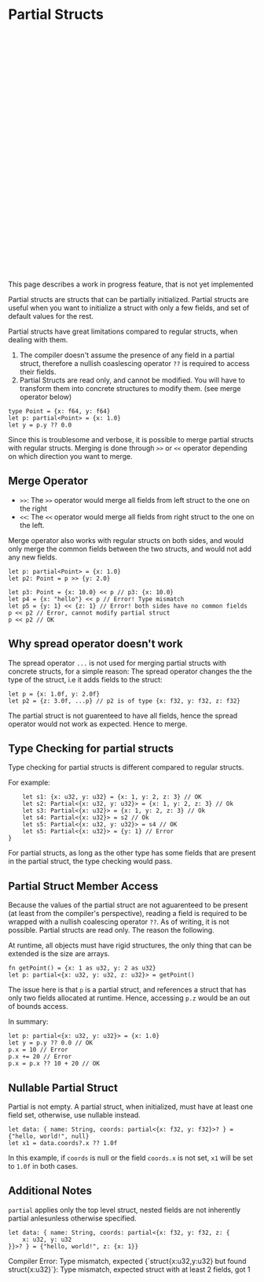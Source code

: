 Partial Structs
===

<div role="alert" className="alert striped1">
    <svg xmlns="http://www.w3.org/2000/svg" fill="none" viewBox="0 0 24 24" className="stroke-info shrink-0 w-6 h-6"><path strokeLinecap="round" strokeLinejoin="round" strokeWidth="2" d="M13 16h-1v-4h-1m1-4h.01M21 12a9 9 0 11-18 0 9 9 0 0118 0z"></path></svg>
    <span>This page describes a work in progress feature, that is not yet implemented</span>
</div>


Partial structs are structs that can be partially initialized. Partial structs are useful when you want to initialize
a struct with only a few fields, and set of default values for the rest.

Partial structs have great limitations compared to regular structs, when dealing with them.
1. The compiler doesn't assume the presence of any field in a partial struct, therefore a nullish coaslescing operator `??`
is required to access their fields.
2. Partial Structs are read only, and cannot be modified. You will have to transform them into concrete structures to modify them. (see merge operator below)

```tc
type Point = {x: f64, y: f64}
let p: partial<Point> = {x: 1.0}
let y = p.y ?? 0.0
```

Since this is troublesome and verbose, it is possible to merge partial structs with regular structs.
Merging is done through `>>` or `<<` operator depending on which direction you want to merge.

## Merge Operator
- `>>`: The `>>` operator would merge all fields from left struct to the one on the right
- `<<`: The `<<` operator would merge all fields from right struct to the one on the left.

Merge operator also works with regular structs on both sides, and would only merge the common fields
between the two structs, and would not add any new fields.

```tc
let p: partial<Point> = {x: 1.0}
let p2: Point = p >> {y: 2.0}

let p3: Point = {x: 10.0} << p // p3: {x: 10.0}
let p4 = {x: "hello"} << p // Error! Type mismatch
let p5 = {y: 1} << {z: 1} // Error! both sides have no common fields
p << p2 // Error, cannot modify partial struct
p << p2 // OK
```

## Why spread operator doesn't work
The spread operator `...` is not used for merging partial structs with concrete structs, for a simple reason:
The spread operator changes the the type of the struct, i.e it adds fields to the struct:
```tc
let p = {x: 1.0f, y: 2.0f}
let p2 = {z: 3.0f, ...p} // p2 is of type {x: f32, y: f32, z: f32}
```

The partial struct is not guarenteed to have all fields, hence the spread operator would not work as expected.
Hence to merge.

## Type Checking for partial structs
Type checking for partial structs is different compared to regular structs.

For example:

```tc
    let s1: {x: u32, y: u32} = {x: 1, y: 2, z: 3} // OK
    let s2: Partial<{x: u32, y: u32}> = {x: 1, y: 2, z: 3} // Ok
    let s3: Partial<{x: u32}> = {x: 1, y: 2, z: 3} // Ok
    let s4: Partial<{x: u32}> = s2 // Ok
    let s5: Partial<{x: u32, y: u32}> = s4 // OK
    let s5: Partial<{x: u32}> = {y: 1} // Error
}
```

For partial structs, as long as the other type has some fields that are present in the partial struct, the type checking would pass.

## Partial Struct Member Access
Because the values of the partial struct are not aguarenteed to be present (at least from the compiler's perspective),
reading a field is required to be wrapped with a nullish coalescing operator `??`. As of writing, it is not possible. Partial
structs are read only. The reason the following.

At runtime, all objects must have rigid structures, the only thing that can be extended is the size are arrays.
```tc
fn getPoint() = {x: 1 as u32, y: 2 as u32}
let p: partial<{x: u32, y: u32, z: u32}> = getPoint()
```

The issue here is that `p` is a partial struct, and references a struct that has only two fields allocated at runtime. Hence,
accessing `p.z` would be an out of bounds access.

In summary:

```tc
let p: partial<{x: u32, y: u32}> = {x: 1.0}
let y = p.y ?? 0.0 // OK
p.x = 10 // Error
p.x += 20 // Error
p.x = p.x ?? 10 + 20 // OK
```


## Nullable Partial Struct
Partial is not empty. A partial struct, when initialized, must have at least one field set, otherwise, use nullable instead.

```tc
let data: { name: String, coords: partial<{x: f32, y: f32}>? } = {"hello, world!", null}
let x1 = data.coords?.x ?? 1.0f
```

In this example, if `coords` is null or the field `coords.x` is not set, `x1` will be set to `1.0f` in both cases.

## Additional Notes
`partial` applies only the top level struct, nested fields are not inherently partial anlesunless otherwise specified.

```tc
let data: { name: String, coords: partial<{x: f32, y: f32, z: {
    x: u32, y: u32
}}>? } = {"hello, world!", z: {x: 1}}
```
<div className="bg-red-800 text-white px-3 py-0 rounded border-r-4  code-inline border-2 border-base-200">
    Compiler Error: Type mismatch, expected {`struct{x:u32,y:u32} but found struct{x:u32}`}: Type mismatch, expected struct with at least 2 fields, got 1
</div>
